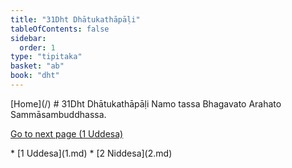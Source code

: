 ```yaml
---
title: "31Dht Dhātukathāpāḷi"
tableOfContents: false
sidebar:
  order: 1
type: "tipitaka"
basket: "ab"
book: "dht"
---
```



<Paragraph type="center" book="dht">
[Home](/)
</Paragraph>

<Paragraph type="center" book="dht">
# 31Dht Dhātukathāpāḷi
</Paragraph>

<Paragraph number="1" type="center" book="dht">
Namo tassa Bhagavato Arahato Sammāsambuddhassa.

[Go to next page (1 Uddesa)](1.md)



</Paragraph>

<TableOfContents book="dht" section="31">
* [1 Uddesa](1.md)
* [2 Niddesa](2.md)
</TableOfContents>
